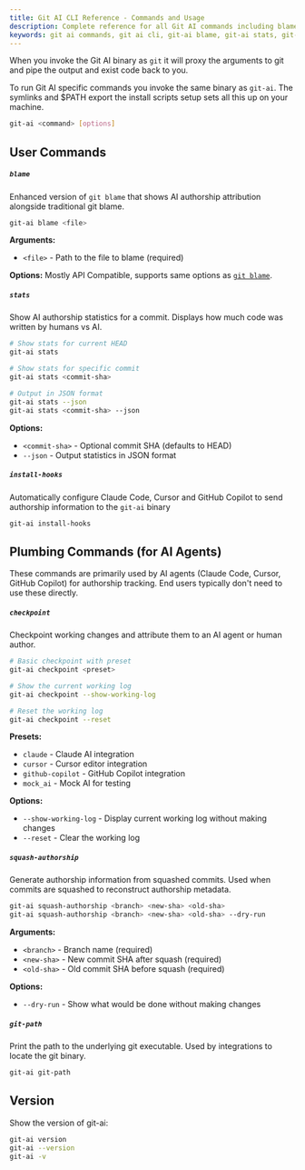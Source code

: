 ```yaml
---
title: Git AI CLI Reference - Commands and Usage
description: Complete reference for all Git AI commands including blame, stats, checkpoint, and install-hooks. Learn the full command-line interface for tracking AI code authorship.
keywords: git ai commands, git ai cli, git-ai blame, git-ai stats, git-ai checkpoint, command reference, git wrapper
---
```


When you invoke the Git AI binary as `git` it will proxy the arguments to git and pipe the output and exist code back to you. 

To run Git AI specific commands you invoke the same binary as `git-ai`. The symlinks and $PATH export the install scripts setup sets all this up on your machine. 

```bash
git-ai <command> [options]
```

## User Commands

##### `blame`

Enhanced version of `git blame` that shows AI authorship attribution alongside traditional git blame.

```bash
git-ai blame <file>
```

**Arguments:**
- `<file>` - Path to the file to blame (required)

**Options:**
Mostly API Compatible, supports same options as [`git blame`](https://git-scm.com/docs/git-blame). 


##### `stats`

Show AI authorship statistics for a commit. Displays how much code was written by humans vs AI.

```bash
# Show stats for current HEAD
git-ai stats

# Show stats for specific commit
git-ai stats <commit-sha>

# Output in JSON format
git-ai stats --json
git-ai stats <commit-sha> --json
```

**Options:**
- `<commit-sha>` - Optional commit SHA (defaults to HEAD)
- `--json` - Output statistics in JSON format


##### `install-hooks`

Automatically configure Claude Code, Cursor and GitHub Copilot to send authorship information to the `git-ai` binary 

```bash
git-ai install-hooks
```


## Plumbing Commands (for AI Agents)

These commands are primarily used by AI agents (Claude Code, Cursor, GitHub Copilot) for authorship tracking. End users typically don't need to use these directly.

##### `checkpoint`

Checkpoint working changes and attribute them to an AI agent or human author.

```bash
# Basic checkpoint with preset
git-ai checkpoint <preset>

# Show the current working log
git-ai checkpoint --show-working-log

# Reset the working log
git-ai checkpoint --reset
```

**Presets:**
- `claude` - Claude AI integration
- `cursor` - Cursor editor integration
- `github-copilot` - GitHub Copilot integration
- `mock_ai` - Mock AI for testing

**Options:**
- `--show-working-log` - Display current working log without making changes
- `--reset` - Clear the working log

##### `squash-authorship`

Generate authorship information from squashed commits. Used when commits are squashed to reconstruct authorship metadata.

```bash
git-ai squash-authorship <branch> <new-sha> <old-sha>
git-ai squash-authorship <branch> <new-sha> <old-sha> --dry-run
```

**Arguments:**
- `<branch>` - Branch name (required)
- `<new-sha>` - New commit SHA after squash (required)
- `<old-sha>` - Old commit SHA before squash (required)

**Options:**
- `--dry-run` - Show what would be done without making changes

##### `git-path`

Print the path to the underlying git executable. Used by integrations to locate the git binary.

```bash
git-ai git-path
```

## Version

Show the version of git-ai:

```bash
git-ai version
git-ai --version
git-ai -v
```
